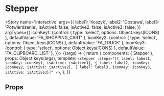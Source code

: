 

<Meta title='atoms/Stepper' component={Stepper} />

# Stepper
<Story name='interactive'
	   args={{
		   label1: 'Koszyk',
		   label2: 'Dostawa',
		   label3: 'Potwierdzenie',
		   isActive1: false,
		   isActive2: false,
		   isActive3: false,
	   }}
	   argTypes={{
		   iconKey1: {control: { type: 'select', options: Object.keys(ICONS) }, defaultValue: 'FA_SHOPPING_CART' },
		   iconKey2: {control: { type: 'select', options: Object.keys(ICONS) }, defaultValue: 'FA_TRUCK' },
		   iconKey3: {control: { type: 'select', options: Object.keys(ICONS) }, defaultValue: 'FA_CLIPBOARD_LIST' },
	   }}>
	{(args) => {
		return {
			components: { Stepper },
			props: Object.keys(args),
			template: `<stepper :steps="[{ label: label1, iconKey: iconKey1, isActive: isActive1}, { label: label2, iconKey: iconKey2, isActive: isActive2}, { label: label3, iconKey: iconKey3, isActive: isActive3}]" />`,
		};
	}}
</Story>

## Props
<Props of={Stepper} />